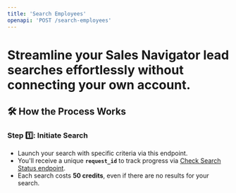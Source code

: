 ```yaml
---
title: 'Search Employees'
openapi: 'POST /search-employees'
---
```


# Streamline your  Sales Navigator lead searches effortlessly without connecting your own account.

## 🛠 How the Process Works
### **Step 1️⃣: Initiate Search**
- Launch your search with specific criteria via this endpoint.
- You'll receive a unique **`request_id`** to track progress via [Check Search Status endpoint](https://fdocs.info/api-reference/endpoint/check-search-status).
- Each search costs **50 credits**, even if there are no results for your search.


